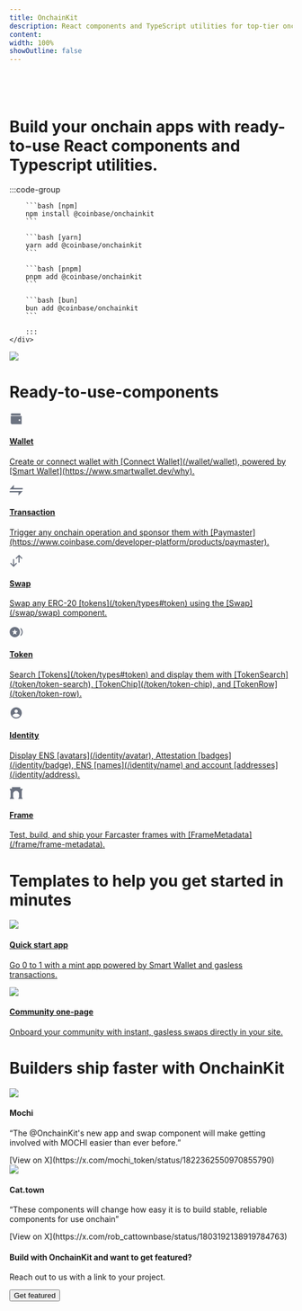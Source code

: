 ```yaml
---
title: OnchainKit
description: React components and TypeScript utilities for top-tier onchain apps.
content:
width: 100%
showOutline: false
---
```


<div className="w-full flex justify-center items-center">
    <div className="w-11/12 py-8 md:w-10/12 md:py-16">
        <div className="flex justify-center items-center">
            <svg width="280" viewBox="0 0 401 59" fill="none" xmlns="http://www.w3.org/2000/svg">
                <path fillRule="evenodd" clipRule="evenodd" className="fill-gray-950 dark:fill-gray-50" d="M29.7422 58.62C11.0222 58.62 0.542181 46.62 0.542181 29.42C0.542181 12.38 11.3422 0.379996 30.1422 0.379996C48.7022 0.379996 59.2622 12.38 59.2622 29.58C59.2622 46.62 48.5422 58.62 29.7422 58.62ZM29.9822 46.22C41.1022 46.22 43.1022 43.98 43.1022 29.58C43.1022 15.18 41.1022 12.78 29.9822 12.78C18.8622 12.78 16.7022 15.18 16.7022 29.58C16.7022 43.98 18.8622 46.22 29.9822 46.22ZM75.9072 57.5H62.1472V16.3H74.8672L75.1072 19.9H77.7472C79.9872 17.42 84.0672 15.18 89.7472 15.18C98.2272 15.18 103.187 19.9 103.187 29.66V57.5H89.2672V32.7C89.2672 26.86 88.1472 25.82 82.7872 25.82C77.1072 25.82 75.9072 27.02 75.9072 32.86V57.5ZM128.01 58.62C115.13 58.62 106.25 51.42 106.25 36.94C106.25 22.54 115.29 15.18 128.09 15.18C138.73 15.18 147.77 20.22 148.33 31.58H134.57C134.17 26.7 132.73 25.34 127.85 25.34C122.01 25.34 120.57 26.78 120.57 36.86C120.57 47.02 122.01 48.46 127.85 48.46C132.73 48.46 134.17 47.1 134.57 42.22H148.33C147.77 53.58 138.73 58.62 128.01 58.62ZM164.82 57.5H151.06V1.5H164.82V19.9H167.38C169.7 17.18 173.46 15.18 178.66 15.18C187.14 15.18 192.1 19.9 192.1 29.66V57.5H178.18V32.7C178.18 26.86 177.06 25.82 171.7 25.82C166.02 25.82 164.82 27.02 164.82 32.86V57.5ZM208.682 58.3C200.762 58.3 195.002 53.42 195.002 45.26C195.002 38.78 198.682 33.74 209.242 32.86L222.122 31.82V28.86C222.122 25.26 220.442 24.46 216.122 24.46C210.922 24.46 209.722 25.82 209.562 29.58H195.962C195.882 20.86 204.122 15.18 216.682 15.18C225.962 15.18 235.562 18.46 235.562 30.62V57.5H222.842L222.602 53.9H219.962C218.122 56.62 213.402 58.3 208.682 58.3ZM215.002 49.1C220.842 49.1 222.122 47.42 222.122 42.78V39.82L213.162 40.7C209.482 41.02 208.682 41.98 208.682 44.86C208.682 48.14 210.122 49.1 215.002 49.1ZM254.521 12.06H240.281V1.5H254.521V12.06ZM254.361 57.5H240.441V16.3H254.361V57.5ZM273.11 57.5H259.35V16.3H272.07L272.31 19.9H274.95C277.19 17.42 281.27 15.18 286.95 15.18C295.43 15.18 300.39 19.9 300.39 29.66V57.5H286.47V32.7C286.47 26.86 285.35 25.82 279.99 25.82C274.31 25.82 273.11 27.02 273.11 32.86V57.5ZM320.266 57.5H305.626V1.5H320.266V21.66H323.466L338.506 1.5H356.346L344.426 17.18C340.346 22.7 337.226 26.14 333.306 27.26V30.7C337.466 31.74 340.506 34.94 344.906 40.78L357.786 57.5H339.706L323.466 36.46H320.266V57.5ZM371.562 12.06H357.322V1.5H371.562V12.06ZM371.402 57.5H357.482V16.3H371.402V57.5ZM400.631 57.5H393.591C383.991 57.5 379.191 52.46 379.191 44.54V25.34H373.511V16.3H379.191V5.1H393.111V16.3H400.631V25.34H393.111V43.26C393.111 45.74 393.591 46.06 396.311 46.06H400.631V57.5Z" />
            </svg>
        </div>
        <h1 className="text-base md:text-lg text-center pt-6 pb-8 text-gray-950 dark:text-gray-50">
            Build your onchain apps with ready-to-use React components and Typescript utilities.
        </h1>
        :::code-group

        ```bash [npm]
        npm install @coinbase/onchainkit
        ```

        ```bash [yarn]
        yarn add @coinbase/onchainkit
        ```

        ```bash [pnpm]
        pnpm add @coinbase/onchainkit
        ```

        ```bash [bun]
        bun add @coinbase/onchainkit
        ```

        :::
    </div>
</div>

<div className="w-11/12 block m-auto md:w-10/12">
    <img src="/assets/onchainkit-overview.png" className="w-full" />
</div>

<div className="text-gray-950 w-11/12 mt-12 md:w-10/12 md:mt-20 dark:text-gray-50">
     <h1 className="mx-4 pt-4 pb-4 text-lg font-bold md:mx-20">
        Ready-to-use-components
    </h1>
    <div className="grid grid-rows-1 grid-cols-1 gap-4 w-full md:mx-16 md:grid-rows-3 md:grid-cols-2">
        <a href="/wallet/wallet" target="_blank" className="hover:bg-gray-50 p-4 rounded-lg dark:hover:bg-gray-800">
            <svg width="24" viewBox="0 0 31 30" fill="none" xmlns="http://www.w3.org/2000/svg">
                <path fillRule="evenodd" clipRule="evenodd" className="fill-foreground-muted" d="M5.5 2.5H25.5V7.5H5.5C4.125 7.5 3 6.375 3 5C3 3.625 4.125 2.5 5.5 2.5Z" fill="#6B7280"/>
                <path fillRule="evenodd" clipRule="evenodd" className="fill-foreground-muted" d="M3 8.75V23.75C3 25.825 4.675 27.5 6.75 27.5H28V8.75H3ZM23 20C21.9625 20 21.125 19.1625 21.125 18.125C21.125 17.0875 21.9625 16.25 23 16.25C24.0375 16.25 24.875 17.0875 24.875 18.125C24.875 19.1625 24.0375 20 23 20Z" fill="#6B7280"/>
            </svg>
            <div className="pt-3">
                <h4 className="text-base font-bold dark:text-white">
                    Wallet
                </h4>
                <p className="text-sm">
                    Create or connect wallet with [Connect Wallet](/wallet/wallet), powered by [Smart Wallet](https://www.smartwallet.dev/why).
                </p>
            </div>
        </a>
        <a href="/transaction/transaction" target="_blank" className="hover:bg-gray-50 p-4 rounded-lg dark:hover:bg-gray-800">
            <svg width="24" viewBox="0 0 31 30" fill="none" xmlns="http://www.w3.org/2000/svg">
                <path fillRule="evenodd" clipRule="evenodd" className="fill-foreground-muted" d="M0.5 20V16.875H30.5L20.5 27.5L21.125 20H0.5Z" fill="#6B7280"/>
                <path fillRule="evenodd" clipRule="evenodd" className="fill-foreground-muted" d="M30.5 10V13.125L0.5 13.125L10.5 2.5L9.875 10L30.5 10Z" fill="#6B7280"/>
            </svg>
            <div className="pt-3">
                <h4 className="text-base font-bold">
                    Transaction
                </h4>
                <p className="text-sm">
                    Trigger any onchain operation and sponsor them with [Paymaster](https://www.coinbase.com/developer-platform/products/paymaster).
                </p>
            </div>
        </a>
        <a href="/swap/swap" target="_blank" className="hover:bg-gray-50 p-4 rounded-lg dark:hover:bg-gray-800">
            <svg width="24" viewBox="0 0 31 30" fill="none" xmlns="http://www.w3.org/2000/svg">
                <path fillRule="evenodd" clipRule="evenodd" className="fill-foreground-muted" d="M23.344 5.40679L23.2821 18.7446L20.7719 18.7446L20.8514 5.40679L15.9105 10.3477L14.1428 8.57993L22.0977 0.624985L30.0527 8.57994L28.2849 10.3477L23.344 5.40679Z" fill="#6B7280"/>
                <path fillRule="evenodd" clipRule="evenodd" className="fill-foreground-muted" d="M8.28073 23.9679L8.34261 10.6301L10.8528 10.6301L10.7733 23.9679L15.7142 19.027L17.482 20.7948L9.527 28.7497L1.57205 20.7948L3.33982 19.027L8.28073 23.9679Z" fill="#6B7280"/>
            </svg>
            <div className="pt-3">
                <h4 className="text-base font-bold">
                    Swap
                </h4>
                <p className="text-sm">
                    Swap any ERC-20 [tokens](/token/types#token) using the [Swap](/swap/swap) component.
                </p>
            </div>
        </a>
        <a href="/token/token-chip" target="_blank" className="hover:bg-gray-50 p-4 rounded-lg dark:hover:bg-gray-800">
            <svg width="24" viewBox="0 0 31 30" fill="none" xmlns="http://www.w3.org/2000/svg">
                <path fillRule="evenodd" clipRule="evenodd" className="fill-foreground-muted" d="M24.25 15.625C24.25 22.1834 18.9334 27.5 12.375 27.5C5.81662 27.5 0.5 22.1834 0.5 15.625C0.5 9.06662 5.81662 3.75 12.375 3.75C18.9334 3.75 24.25 9.06662 24.25 15.625ZM12.375 9.0625L10.6368 13.4568L6.125 13.8371L9.5625 16.9332L8.51229 21.5625L12.375 19.0818L16.2377 21.5625L15.1875 16.9332L18.625 13.8371L14.1132 13.4568L12.375 9.0625Z" fill="#6B7280"/>
                <path fillRule="evenodd" clipRule="evenodd" className="fill-foreground-muted" d="M30.5 15.625C30.5 19.6212 28.526 23.1564 25.5 25.3086V21.9988C27.0515 20.3262 28 18.0864 28 15.625C28 13.1636 27.0515 10.9238 25.5 9.25117V5.94138C28.526 8.09364 30.5 11.6288 30.5 15.625Z" fill="#6B7280"/>
            </svg>
            <div className="pt-3">
                <h4 className="text-base font-bold">
                    Token
                </h4>
                <p className="text-sm">
                    Search [Tokens](/token/types#token) and display them with [TokenSearch](/token/token-search), [TokenChip](/token/token-chip), and [TokenRow](/token/token-row).
                </p>
            </div>
        </a>
    <a href="/identity/address" target="_blank" className="hover:bg-gray-50 p-4 rounded-lg dark:hover:bg-gray-800">
            <svg width="24" viewBox="0 0 30 30" fill="none" xmlns="http://www.w3.org/2000/svg">
                <path fillRule="evenodd" clipRule="evenodd" className="fill-foreground-muted" d="M27.5 15C27.5 21.9036 21.9036 27.5 15 27.5C15 27.5 15 27.5 15 27.5C14.973 27.5 14.9461 27.4999 14.9192 27.4997C14.5153 27.4972 14.1159 27.4755 13.722 27.4355C12.4613 27.3074 11.2561 26.9921 10.1344 26.5177C8.36951 25.7712 6.81171 24.6309 5.57122 23.2069C5.54692 23.179 5.52274 23.151 5.49869 23.1229C3.62914 20.9381 2.5 18.1009 2.5 15C2.5 8.09644 8.09644 2.5 15 2.5C21.9036 2.5 27.5 8.09644 27.5 15ZM18.75 11.25C18.75 9.17893 17.0711 7.5 15 7.5C12.9289 7.5 11.25 9.17893 11.25 11.25C11.25 13.3211 12.9289 15 15 15C17.0711 15 18.75 13.3211 18.75 11.25ZM15 25C18.4371 25 21.4692 23.266 23.2691 20.625C21.4692 17.984 18.4371 16.25 15 16.25C11.5629 16.25 8.53081 17.984 6.73084 20.625C8.53081 23.266 11.5629 25 15 25Z" fill="#6B7280"/>
            </svg>
            <div className="pt-3">
                <h4 className="text-base font-bold">
                    Identity
                </h4>
                <p className="text-sm">
                    Display ENS [avatars](/identity/avatar), Attestation [badges](/identity/badge), ENS [names](/identity/name) and account [addresses](/identity/address).
                </p>
            </div>
        </a>
        <a href="/frame-metadata" target="_blank" className="hover:bg-gray-50 p-4 rounded-lg dark:hover:bg-gray-800">
            <svg width="24" viewBox="0 0 34 30" fill="none" xmlns="http://www.w3.org/2000/svg">
                <path fillRule="evenodd" clipRule="evenodd" className="fill-foreground-muted" d="M6.25215 0H27.3603V30H24.2618V16.2581H24.2314C23.889 12.4601 20.6954 9.48387 16.8062 9.48387C12.9171 9.48387 9.72342 12.4601 9.38099 16.2581H9.35059V30H6.25215V0Z" fill="#6B7280"/>
                <path fillRule="evenodd" clipRule="evenodd" className="fill-foreground-muted" d="M0.63623 4.25807L1.89497 8.51613H2.96006V25.7419C2.4253 25.7419 1.9918 26.1752 1.9918 26.7097V27.871H1.79815C1.26339 27.871 0.829883 28.3042 0.829883 28.8387V30H11.6744V28.8387C11.6744 28.3042 11.2409 27.871 10.7062 27.871H10.5125V26.7097C10.5125 26.1752 10.079 25.7419 9.54425 25.7419H8.38233V4.25807H0.63623Z" fill="#6B7280"/>
                <path fillRule="evenodd" clipRule="evenodd" className="fill-foreground-muted" d="M24.4555 25.7419C23.9207 25.7419 23.4872 26.1752 23.4872 26.7097V27.871H23.2936C22.7588 27.871 22.3253 28.3042 22.3253 28.8387V30H33.1699V28.8387C33.1699 28.3042 32.7363 27.871 32.2016 27.871H32.0079V26.7097C32.0079 26.1752 31.5744 25.7419 31.0397 25.7419V8.51613H32.1048L33.3635 4.25807H25.6174V25.7419H24.4555Z" fill="#6B7280"/>
            </svg>
            <div className="pt-3">
                <h4 className="text-base font-bold">
                    Frame
                </h4>
                <p className="text-sm">
                    Test, build, and ship your Farcaster frames with [FrameMetadata](/frame/frame-metadata).
                </p>
            </div>
        </a>
    </div>
</div>


<div className="gray-950 w-11/12 mt-12 md:w-10/12 md:mt-20 dark:text-gray-50">
    <h1 className="mx-4 pt-4 pb-4 text-lg font-bold md:mx-20">
        Templates to help you get started in minutes
    </h1>
    <div className="mx-4 grid grid-rows-1 grid-cols-1 gap-4 w-full md:mx-20 md:grid-cols-2">
        <a href="https://github.com/coinbase/onchain-app-template" target="_blank">
            <div className="w-full border-solid border-2 border-gray-50 rounded-md hover:bg-gray-50 dark:border-gray-700 dark:hover:bg-gray-700">
                <img src="/assets/onchainkit-quickstart-template.png" className="rounded-t-sm w-full"/>
                <div className="p-4">
                    <h4 className="text-base font-bold">
                        Quick start app
                    </h4>
                    <p className="text-sm">
                        Go 0 to 1 with a mint app powered by Smart Wallet and gasless transactions.
                    </p>
                </div>
            </div>
        </a>
        <a href="https://github.com/fakepixels/token-machine" target="_blank">
            <div className="w-full border-solid border-2 border-gray-50 rounded-md hover:bg-gray-50 dark:border-gray-700 dark:hover:bg-gray-700">
                <img src="/assets/onchainkit-token-machine.png" className="rounded-t-sm w-full"/>
                <div className="p-4">
                    <h4 className="text-base font-bold">
                        Community one-page
                    </h4>
                    <p className="text-sm">
                        Onboard your community with instant, gasless swaps directly in your site.
                    </p>
                </div>
            </div>
        </a>
    </div>
</div>

<div className="w-11/12 mt-12 md:w-10/12 md:mt-20 gray-950 dark:text-gray-50">
    <h1 className="mx-4 pt-4 pb-4 text-lg font-bold md:mx-20">
        Builders ship faster with OnchainKit
    </h1>
    <div className="grid grid-rows-1 grid-cols-1 gap-4 w-full md:mx-16 md:grid-cols-2">
        <div className="w-full p-4 rounded-lg">
            <img src="/assets/mochi-logo.svg" className="w-16px" />
            <div className="pt-3">
                <h4 className="text-base font-bold">
                    Mochi
                </h4>
                <p className="text-sm">
                    “The @OnchainKit's new app and swap component will make getting involved with MOCHI easier than ever before.”
                </p>
                <div className="pt-2 text-sm">
                    [View on X](https://x.com/mochi_token/status/1822362550970855790)
                </div>
            </div>
        </div>
        <div className="w-full p-4 rounded-lg">
            <img src="/assets/cattown-logo.svg" className="w-16px" />
            <div className="pt-3">
                <h4 className=" text-base font-bold">
                    Cat.town
                </h4>
                <p className="text-sm">
                    “These components will change how easy it is to build stable, reliable components for use onchain”
                </p>
                <div className="pt-2 text-sm">
                    [View on X](https://x.com/rob_cattownbase/status/1803192138919784763)
                </div>
            </div>
        </div>
    </div>
</div>

<div className="w-11/12 mx-4 px-6 py-4 bg-gray-50 text-gray-950 rounded-xl md:flex items-center justify-between md:mx-20 md:mt-16 dark:bg-gray-800 dark:text-gray-50">
    <div className="pb-2 md:pb-0">
        <h4 className="text-base font-bold">
            Build with OnchainKit and want to get featured?
        </h4>
        <p className="text-sm">
            Reach out to us with a link to your project.
        </p>
    </div>
    <a href="https://x.com/OnchainKit" target="_blank">
        <button className="hover:bg-gray-100 px-4 py-2 border border-solid border-indigo-600 rounded-lg text-indigo-600 text-sm font-bold dark:text-indigo-400 dark:border-indigo-400 dark:hover:bg-gray-700">
            Get featured
        </button>
    </a>
</div>
